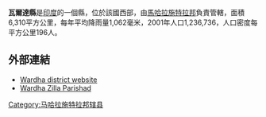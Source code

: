 '''瓦爾達縣'''是[[印度|印度]]的一個縣，位於該國西部，由[[馬哈拉施特拉邦|馬哈拉施特拉邦]]負責管轄，面積6,310平方公里，每年平均降雨量1,062毫米，2001年人口1,236,736，人口密度每平方公里196人。

==外部連結==
*[https://web.archive.org/web/20190830172905/https://wardha.gov.in/ Wardha district website]
*[https://web.archive.org/web/20100407232728/http://www.zpwardha.gov.in/index.php Wardha Zilla Parishad]

{{coord|20|50|N|78|36|E|region:IN_type:adm2nd|display=title}}

{{印度行政区划小作品}}
[[Category:马哈拉施特拉邦辖县|Category:马哈拉施特拉邦辖县]]